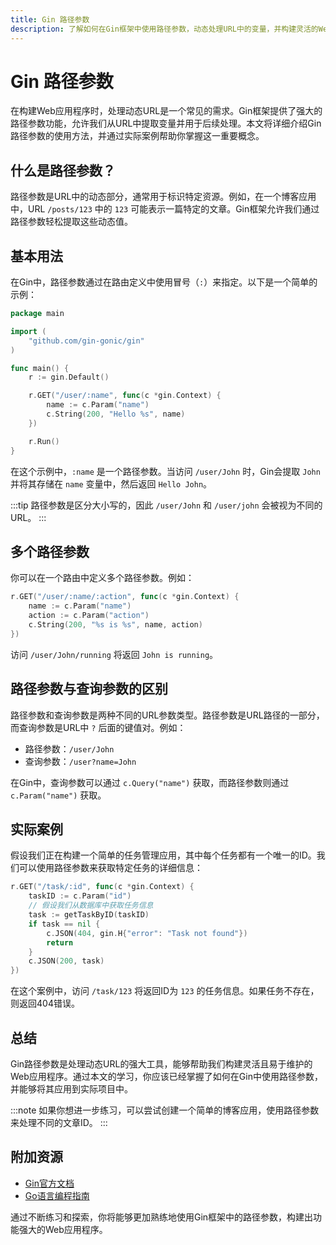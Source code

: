 ```yaml
---
title: Gin 路径参数
description: 了解如何在Gin框架中使用路径参数，动态处理URL中的变量，并构建灵活的Web应用程序。
---
```


# Gin 路径参数

在构建Web应用程序时，处理动态URL是一个常见的需求。Gin框架提供了强大的路径参数功能，允许我们从URL中提取变量并用于后续处理。本文将详细介绍Gin路径参数的使用方法，并通过实际案例帮助你掌握这一重要概念。

## 什么是路径参数？

路径参数是URL中的动态部分，通常用于标识特定资源。例如，在一个博客应用中，URL `/posts/123` 中的 `123` 可能表示一篇特定的文章。Gin框架允许我们通过路径参数轻松提取这些动态值。

## 基本用法

在Gin中，路径参数通过在路由定义中使用冒号（`:`）来指定。以下是一个简单的示例：

```go
package main

import (
    "github.com/gin-gonic/gin"
)

func main() {
    r := gin.Default()

    r.GET("/user/:name", func(c *gin.Context) {
        name := c.Param("name")
        c.String(200, "Hello %s", name)
    })

    r.Run()
}
```

在这个示例中，`:name` 是一个路径参数。当访问 `/user/John` 时，Gin会提取 `John` 并将其存储在 `name` 变量中，然后返回 `Hello John`。

:::tip
路径参数是区分大小写的，因此 `/user/John` 和 `/user/john` 会被视为不同的URL。
:::

## 多个路径参数

你可以在一个路由中定义多个路径参数。例如：

```go
r.GET("/user/:name/:action", func(c *gin.Context) {
    name := c.Param("name")
    action := c.Param("action")
    c.String(200, "%s is %s", name, action)
})
```

访问 `/user/John/running` 将返回 `John is running`。

## 路径参数与查询参数的区别

路径参数和查询参数是两种不同的URL参数类型。路径参数是URL路径的一部分，而查询参数是URL中 `?` 后面的键值对。例如：

- 路径参数：`/user/John`
- 查询参数：`/user?name=John`

在Gin中，查询参数可以通过 `c.Query("name")` 获取，而路径参数则通过 `c.Param("name")` 获取。

## 实际案例

假设我们正在构建一个简单的任务管理应用，其中每个任务都有一个唯一的ID。我们可以使用路径参数来获取特定任务的详细信息：

```go
r.GET("/task/:id", func(c *gin.Context) {
    taskID := c.Param("id")
    // 假设我们从数据库中获取任务信息
    task := getTaskByID(taskID)
    if task == nil {
        c.JSON(404, gin.H{"error": "Task not found"})
        return
    }
    c.JSON(200, task)
})
```

在这个案例中，访问 `/task/123` 将返回ID为 `123` 的任务信息。如果任务不存在，则返回404错误。

## 总结

Gin路径参数是处理动态URL的强大工具，能够帮助我们构建灵活且易于维护的Web应用程序。通过本文的学习，你应该已经掌握了如何在Gin中使用路径参数，并能够将其应用到实际项目中。

:::note
如果你想进一步练习，可以尝试创建一个简单的博客应用，使用路径参数来处理不同的文章ID。
:::

## 附加资源

- [Gin官方文档](https://gin-gonic.com/docs/)
- [Go语言编程指南](https://golang.org/doc/)

通过不断练习和探索，你将能够更加熟练地使用Gin框架中的路径参数，构建出功能强大的Web应用程序。